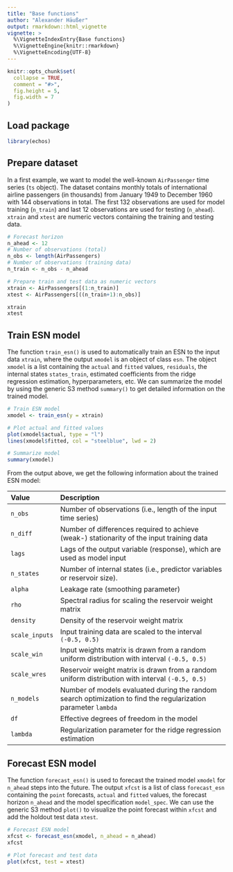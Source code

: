 ---
title: "Base functions"
author: "Alexander Häußer"
output: rmarkdown::html_vignette
vignette: >
  %\VignetteIndexEntry{Base functions}
  %\VignetteEngine{knitr::rmarkdown}
  %\VignetteEncoding{UTF-8}
---

```{r, include = FALSE}
knitr::opts_chunk$set(
  collapse = TRUE,
  comment = "#>",
  fig.height = 5,
  fig.width = 7
)
```

## Load package

```{r packages, message = FALSE, warning = FALSE}
library(echos)
```

## Prepare dataset

In a first example, we want to model the well-known `AirPassenger` time series (`ts` object). The dataset contains monthly totals of international airline passengers (in thousands) from January 1949 to December 1960 with 144 observations in total. The first 132 observations are used for model training (`n_train`) and last 12 observations are used for testing (`n_ahead`). `xtrain` and `xtest` are numeric vectors containing the training and testing data.

```{r data}
# Forecast horizon
n_ahead <- 12
# Number of observations (total)
n_obs <- length(AirPassengers)
# Number of observations (training data)
n_train <- n_obs - n_ahead

# Prepare train and test data as numeric vectors
xtrain <- AirPassengers[(1:n_train)]
xtest <- AirPassengers[((n_train+1):n_obs)]

xtrain
xtest
```


## Train ESN model

The function `train_esn()` is used to automatically train an ESN to the input data `xtrain`, where the output `xmodel` is an object of class `esn`. The object `xmodel` is a list containing the `actual` and `fitted` values, `residuals`, the internal states `states_train`, estimated coefficients from the ridge regression estimation, hyperparameters, etc. We can summarize the model by using the generic S3 method `summary()` to get detailed information on the trained model.

```{r model, fig.alt = "Plot actual and fitted values"}
# Train ESN model
xmodel <- train_esn(y = xtrain)

# Plot actual and fitted values
plot(xmodel$actual, type = "l")
lines(xmodel$fitted, col = "steelblue", lwd = 2)

# Summarize model
summary(xmodel)
```

From the output above, we get the following information about the trained ESN model:

| Value            | Description                                                                                                    |
|:-----------------|:---------------------------------------------------------------------------------------------------------------|
| `n_obs`          | Number of observations (i.e., length of the input time series)                                                 |
| `n_diff`         | Number of differences required to achieve (weak-) stationarity of the input training data                      |
| `lags`           | Lags of the output variable (response), which are used as model input                                          |
| `n_states`       | Number of internal states (i.e., predictor variables or reservoir size).                                       |
| `alpha`          | Leakage rate (smoothing parameter)                                                                             |
| `rho`            | Spectral radius for scaling the reservoir weight matrix                                                        |
| `density`        | Density of the reservoir weight matrix                                                                         |
| `scale_inputs`   | Input training data are scaled to the interval `(-0.5, 0.5)`                                                   |
| `scale_win`      | Input weights matrix is drawn from a random uniform distribution with interval `(-0.5, 0.5)`                   |
| `scale_wres`     | Reservoir weight matrix is drawn from a random uniform distribution with interval `(-0.5, 0.5)`                |
| `n_models`       | Number of models evaluated during the random search optimization to find the regularization parameter `lambda` |
| `df`             | Effective degrees of freedom in the model                                                                      |
| `lambda`         | Regularization parameter for the ridge regression estimation                                                   |



## Forecast ESN model

The function `forecast_esn()` is used to forecast the trained model `xmodel` for `n_ahead` steps into the future. The output `xfcst` is a list of class `forecast_esn` containing the `point` forecasts, `actual` and `fitted` values, the forecast horizon `n_ahead` and the model specification `model_spec`. We can use the generic S3 method `plot()` to visualize the point forecast within `xfcst` and add the holdout test data `xtest`.

```{r forecast, fig.alt = "Plot forecast and test data"}
# Forecast ESN model
xfcst <- forecast_esn(xmodel, n_ahead = n_ahead)
xfcst

# Plot forecast and test data
plot(xfcst, test = xtest)
```
